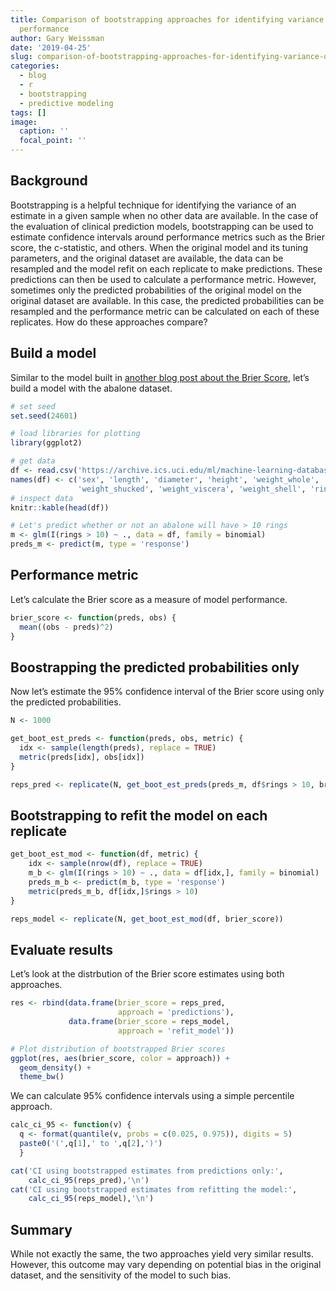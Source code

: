 ```yaml
---
title: Comparison of bootstrapping approaches for identifying variance of predictive
  performance
author: Gary Weissman
date: '2019-04-25'
slug: comparison-of-bootstrapping-approaches-for-identifying-variance-of-predictive-performance
categories:
  - blog
  - r
  - bootstrapping
  - predictive modeling
tags: []
image:
  caption: ''
  focal_point: ''
---
```


## Background

Bootstrapping is a helpful technique for identifying the variance of an estimate in a given sample when no other data are available. In the case of the evaluation of clinical prediction models, bootstrapping can be used to estimate confidence intervals around performance metrics such as the Brier score, the c-statistic, and others. When the original model and its tuning parameters, and the original dataset are available, the data can be resampled and the model refit on each replicate to make predictions. These predictions can then be used to calculate a performance metric. However, sometimes only the predicted probabilities of the original model on the original dataset are available. In this case, the predicted probabilities can be resampled and the performance metric can be calculated on each of these replicates. How do these approaches compare?

## Build a model

Similar to the model built in [another blog post about the Brier Score](https://gweissman.github.io/post/evaluating-the-equivalence-of-different-formulations-of-the-scaled-brier-score/), let's build a model with the abalone dataset.

```r
# set seed
set.seed(24601)

# load libraries for plotting
library(ggplot2)

# get data
df <- read.csv('https://archive.ics.uci.edu/ml/machine-learning-databases/abalone/abalone.data')
names(df) <- c('sex', 'length', 'diameter', 'height', 'weight_whole', 
               'weight_shucked', 'weight_viscera', 'weight_shell', 'rings')
# inspect data
knitr::kable(head(df))

# Let's predict whether or not an abalone will have > 10 rings
m <- glm(I(rings > 10) ~ ., data = df, family = binomial)
preds_m <- predict(m, type = 'response')
```

## Performance metric

Let's calculate the Brier score as a measure of model performance.

```r
brier_score <- function(preds, obs) {
  mean((obs - preds)^2)
}
```

## Boostrapping the predicted probabilities only

Now let's estimate the 95% confidence interval of the Brier score using only the predicted probabilities.

```r
N <- 1000

get_boot_est_preds <- function(preds, obs, metric) {
  idx <- sample(length(preds), replace = TRUE)
  metric(preds[idx], obs[idx])
}

reps_pred <- replicate(N, get_boot_est_preds(preds_m, df$rings > 10, brier_score))
```

## Bootstrapping to refit the model on each replicate

```r
get_boot_est_mod <- function(df, metric) {
    idx <- sample(nrow(df), replace = TRUE)
    m_b <- glm(I(rings > 10) ~ ., data = df[idx,], family = binomial)
    preds_m_b <- predict(m_b, type = 'response')
    metric(preds_m_b, df[idx,]$rings > 10)
}

reps_model <- replicate(N, get_boot_est_mod(df, brier_score))
```

## Evaluate results

Let's look at the distrbution of the Brier score estimates using both approaches.

```r
res <- rbind(data.frame(brier_score = reps_pred,
                        approach = 'predictions'),
             data.frame(brier_score = reps_model,
                        approach = 'refit_model'))

# Plot distribution of bootstrapped Brier scores
ggplot(res, aes(brier_score, color = approach)) + 
  geom_density() +
  theme_bw()
```

We can calculate 95% confidence intervals using a simple percentile approach.

```r
calc_ci_95 <- function(v) {
  q <- format(quantile(v, probs = c(0.025, 0.975)), digits = 5)
  paste0('(',q[1],' to ',q[2],')')
  }

cat('CI using bootstrapped estimates from predictions only:',
    calc_ci_95(reps_pred),'\n')
cat('CI using bootstrapped estimates from refitting the model:',
    calc_ci_95(reps_model),'\n')
```

## Summary

While not exactly the same, the two approaches yield very similar results. However, this outcome may vary depending on potential bias in the original dataset, and the sensitivity of the model to such bias.